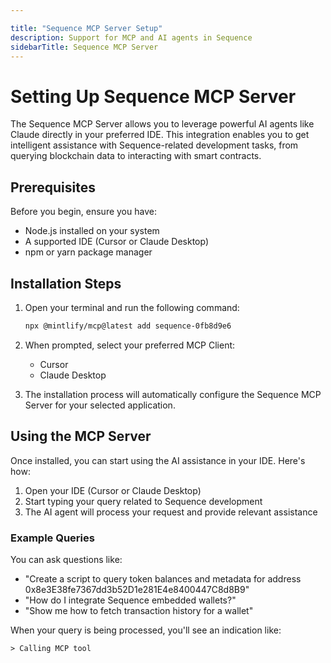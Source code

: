 ---

title: "Sequence MCP Server Setup"
description: Support for MCP and AI agents in Sequence
sidebarTitle: Sequence MCP Server
---

# Setting Up Sequence MCP Server

The Sequence MCP Server allows you to leverage powerful AI agents like Claude directly in your preferred IDE. This integration enables you to get intelligent assistance with Sequence-related development tasks, from querying blockchain data to interacting with smart contracts.

## Prerequisites

Before you begin, ensure you have:
- Node.js installed on your system
- A supported IDE (Cursor or Claude Desktop)
- npm or yarn package manager

## Installation Steps

1. Open your terminal and run the following command:
   ```bash
   npx @mintlify/mcp@latest add sequence-0fb8d9e6
   ```

2. When prompted, select your preferred MCP Client:
   - Cursor
   - Claude Desktop

3. The installation process will automatically configure the Sequence MCP Server for your selected application.

## Using the MCP Server

Once installed, you can start using the AI assistance in your IDE. Here's how:

1. Open your IDE (Cursor or Claude Desktop)
2. Start typing your query related to Sequence development
3. The AI agent will process your request and provide relevant assistance

### Example Queries

You can ask questions like:
- "Create a script to query token balances and metadata for address 0x8e3E38fe7367dd3b52D1e281E4e8400447C8d8B9"
- "How do I integrate Sequence embedded wallets?"
- "Show me how to fetch transaction history for a wallet"

When your query is being processed, you'll see an indication like:
```
> Calling MCP tool
```





